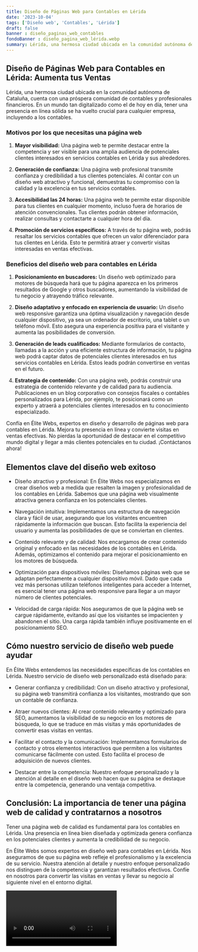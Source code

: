 ```yaml
---
title: Diseño de Páginas Web para Contables en Lérida
date: '2023-10-04'
tags: ['Diseño web', 'Contables', 'Lérida']
draft: false
banner : diseño_paginas_web_contables
fondoBanner : diseño_pagina_web_lérida.webp
summary: Lérida, una hermosa ciudad ubicada en la comunidad autónoma de Cataluña, cuenta con una próspera comunidad de contables y profesionales financieros. En un mundo tan digitalizado como el de hoy en día, tener una presencia en línea sólida se ha vuelto crucial para cualquier empresa, incluyendo a los contables. 
---
```


## Diseño de Páginas Web para Contables en Lérida: Aumenta tus Ventas

Lérida, una hermosa ciudad ubicada en la comunidad autónoma de Cataluña, cuenta con una próspera comunidad de contables y profesionales financieros. En un mundo tan digitalizado como el de hoy en día, tener una presencia en línea sólida se ha vuelto crucial para cualquier empresa, incluyendo a los contables. 

### Motivos por los que necesitas una página web 

1. **Mayor visibilidad:** Una página web te permite destacar entre la competencia y ser visible para una amplia audiencia de potenciales clientes interesados en servicios contables en Lérida y sus alrededores.

2. **Generación de confianza:** Una página web profesional transmite confianza y credibilidad a tus clientes potenciales. Al contar con un diseño web atractivo y funcional, demuestras tu compromiso con la calidad y la excelencia en tus servicios contables.

3. **Accesibilidad las 24 horas:** Una página web te permite estar disponible para tus clientes en cualquier momento, incluso fuera de horarios de atención convencionales. Tus clientes podrán obtener información, realizar consultas y contactarte a cualquier hora del día.

4. **Promoción de servicios específicos:** A través de tu página web, podrás resaltar los servicios contables que ofrecen un valor diferenciador para tus clientes en Lérida. Esto te permitirá atraer y convertir visitas interesadas en ventas efectivas.

### Beneficios del diseño web para contables en Lérida

1. **Posicionamiento en buscadores:** Un diseño web optimizado para motores de búsqueda hará que tu página aparezca en los primeros resultados de Google y otros buscadores, aumentando la visibilidad de tu negocio y atrayendo tráfico relevante.

2. **Diseño adaptativo y enfocado en experiencia de usuario:** Un diseño web responsive garantiza una óptima visualización y navegación desde cualquier dispositivo, ya sea un ordenador de escritorio, una tablet o un teléfono móvil. Esto asegura una experiencia positiva para el visitante y aumenta las posibilidades de conversión.

3. **Generación de leads cualificados:** Mediante formularios de contacto, llamadas a la acción y una eficiente estructura de información, tu página web podrá captar datos de potenciales clientes interesados en tus servicios contables en Lérida. Estos leads podrán convertirse en ventas en el futuro.

4. **Estrategia de contenido:** Con una página web, podrás construir una estrategia de contenido relevante y de calidad para tu audiencia. Publicaciones en un blog corporativo con consejos fiscales o contables personalizados para Lérida, por ejemplo, te posicionará como un experto y atraerá a potenciales clientes interesados en tu conocimiento especializado.

Confía en Élite Webs, expertos en diseño y desarrollo de páginas web para contables en Lérida. Mejora tu presencia en línea y convierte visitas en ventas efectivas. No pierdas la oportunidad de destacar en el competitivo mundo digital y llegar a más clientes potenciales en tu ciudad. ¡Contáctanos ahora!

<GifSeo />

<Cta />

## Elementos clave del diseño web exitoso

- Diseño atractivo y profesional: En Élite Webs nos especializamos en crear diseños web a medida que resalten la imagen y profesionalidad de los contables en Lérida. Sabemos que una página web visualmente atractiva genera confianza en los potenciales clientes.

- Navegación intuitiva: Implementamos una estructura de navegación clara y fácil de usar, asegurando que los visitantes encuentren rápidamente la información que buscan. Esto facilita la experiencia del usuario y aumenta las posibilidades de que se conviertan en clientes.

- Contenido relevante y de calidad: Nos encargamos de crear contenido original y enfocado en las necesidades de los contables en Lérida. Además, optimizamos el contenido para mejorar el posicionamiento en los motores de búsqueda.

- Optimización para dispositivos móviles: Diseñamos páginas web que se adaptan perfectamente a cualquier dispositivo móvil. Dado que cada vez más personas utilizan teléfonos inteligentes para acceder a Internet, es esencial tener una página web responsive para llegar a un mayor número de clientes potenciales.

- Velocidad de carga rápida: Nos aseguramos de que la página web se cargue rápidamente, evitando así que los visitantes se impacienten y abandonen el sitio. Una carga rápida también influye positivamente en el posicionamiento SEO.

## Cómo nuestro servicio de diseño web puede ayudar

En Élite Webs entendemos las necesidades específicas de los contables en Lérida. Nuestro servicio de diseño web personalizado está diseñado para:

- Generar confianza y credibilidad: Con un diseño atractivo y profesional, su página web transmitirá confianza a los visitantes, mostrando que son un contable de confianza.

- Atraer nuevos clientes: Al crear contenido relevante y optimizado para SEO, aumentamos la visibilidad de su negocio en los motores de búsqueda, lo que se traduce en más visitas y más oportunidades de convertir esas visitas en ventas.

- Facilitar el contacto y la comunicación: Implementamos formularios de contacto y otros elementos interactivos que permiten a los visitantes comunicarse fácilmente con usted. Esto facilita el proceso de adquisición de nuevos clientes.

- Destacar entre la competencia: Nuestro enfoque personalizado y la atención al detalle en el diseño web hacen que su página se destaque entre la competencia, generando una ventaja competitiva.

## Conclusión: La importancia de tener una página web de calidad y contratarnos a nosotros

Tener una página web de calidad es fundamental para los contables en Lérida. Una presencia en línea bien diseñada y optimizada genera confianza en los potenciales clientes y aumenta la credibilidad de su negocio.

En Élite Webs somos expertos en diseño web para contables en Lérida. Nos aseguramos de que su página web refleje el profesionalismo y la excelencia de su servicio. Nuestra atención al detalle y nuestro enfoque personalizado nos distinguen de la competencia y garantizan resultados efectivos. Confíe en nosotros para convertir las visitas en ventas y llevar su negocio al siguiente nivel en el entorno digital.

<Video />

<CtaBot job='Contables' city='Lérida'/>

<Gmaps query='Lérida+españa+maps' />